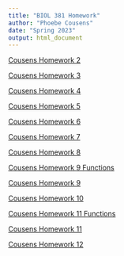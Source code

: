 ```yaml
---
title: "BIOL 381 Homework"
author: "Phoebe Cousens"
date: "Spring 2023"
output: html_document
---
```


[Cousens Homework 2](Homework_02.html)

[Cousens Homework 3](CousensHomework_3.html)

[Cousens Homework 4](CousensHomework4.html)

[Cousens Homework 5](CousensHomework5.html)

[Cousens Homework 6](CousensHomework6.html)

[Cousens Homework 7](Homework7.html)

[Cousens Homework 8](Homework8.html)

[Cousens Homework 9 Functions](my.functions.R)

[Cousens Homework 9](Homework.9.html)

[Cousens Homework 10](Homework10.html)

[Cousens Homework 11 Functions](HW11Functions.R)

[Cousens Homework 11](Homework11.html)

[Cousens Homework 12](Homework12.html)
